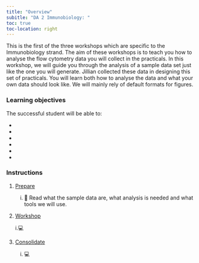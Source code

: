 ```yaml
---
title: "Overview"
subitle: "DA 2 Immunobiology: "
toc: true
toc-location: right
---
```


This is the first of the three workshops which are specific to the Immunobiology strand. The aim of these workshops is to teach you how to analyse the flow cytometry data you will collect in the practicals. In this workshop, we will guide you through the analysis of a sample data set just like the one you will generate. Jillian collected these data in designing this set of practicals. You will learn both how to analyse the data and what your own data should look like. We will mainly rely of default formats for figures.

### Learning objectives

The successful student will be able to:

-   

-   

-   

-   

-   

-    

### Instructions

1.  [Prepare](study_before_workshop.qmd)

    i.  📖 Read what the sample data are, what analysis is needed and what tools we will use.


2.  [Workshop](workshop.qmd)
    
    i.💻 

3.  [Consolidate](study_after_workshop.qmd)

    i. 💻 


